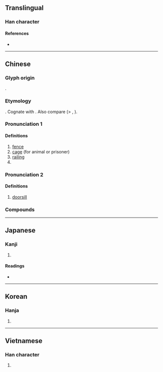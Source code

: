 {{character info/new}}
{{also|槛}}
==Translingual==

===Han character===
{{Han char|rn=75|rad=木|as=14|sn=18|four=48917|canj=DSIT,DSMT|ids=⿰木監}}

====References====
* {{Han ref|kx=0558.470|dkj=15745|dj=0948.160|hdz=21307.140|uh=6ABB|ud=27323|bh=C265|bd=49765}}

----

==Chinese==
{{zh-forms|s=槛}}

===Glyph origin===
{{Han etym}}
{{Han compound|木|監|ls=psc|c1=s|c2=p}}.

===Etymology===
{{inh|zh|sit-pro|*kram||fence, garden}}. Cognate with {{cog|my|ခြံ||fence; garden; to surround}}. Also compare {{cog|bo|ཁྲམ||notched wood}} (> {{m|bo|ཁྲམ་ཁ||cut, notch [in wood]}}, {{m|bo|ཁྲམ་ཤིང||tallystick}}).

===Pronunciation 1===
{{zh-pron
|m=jiàn
|c=haam5
|md=kāng
|mc=y
|oc=y
|cat=n
}}

====Definitions====
{{zh-hanzi}}

# [[fence]]
# [[cage]] (for animal or prisoner)
# [[railing]]
# {{zh-alt-form|*艦|warship}}

===Pronunciation 2===
{{zh-pron
|m=kǎn,er=y
|c=laam6
|md=kāng
|w=2khe
|cat=n
}}

====Definitions====
{{zh-hanzi}}

# [[doorsill]]
#: {{zh-x|門檻|doorsill}}

===Compounds===
{{zh-der|圈檻|對了檻兒|攀庭檻|朱雲折檻|檻檻|檻猿籠鳥|檻車|窗檻|籠鳥檻猿|老門檻|軒檻|鐵門檻|門檻|門檻條款|隔門檻兒}}

----

==Japanese==

===Kanji===
{{ja-kanji|grade=|rs=木14}}

# {{defn|lang=ja|sort=木14}}

====Readings====
* {{ja-readings|on=[[かん]] (kan)|kun=[[おり]] (ori), [[てすり]] (tesuri), [[いたがこい]] (ita-gakoi), [[おばしま]] (obashima)}}

----

==Korean==

===Hanja===
{{ko-hanja|hangeul=함|eumhun=|rv=ham|mr=ham|y=ham}}

# {{defn|lang=ko|sort=木14}}

----

==Vietnamese==

===Han character===
{{vi-readings|rs=木14| hanviet = [[giám]], [[hạm]], [[hậm]], [[tràm]], [[cạm]]}}

# {{defn|lang=vi|sort=木14}}